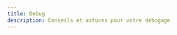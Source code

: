 ```yaml
---
title: Debug
description: Conseils et astuces pour votre débogage
---
```



<CardGrid>
  <LinkCard
    title="Débogage de l'application"
    href="/fr/develop/Debug/application/"
  />
  <LinkCard title="Débogage dans VS Code" href="/fr/develop/Debug/vscode/" />
  <LinkCard
    title="Débogage dans RustRover"
    href="/fr/develop/Debug/rustrover/"
  />
</CardGrid>
